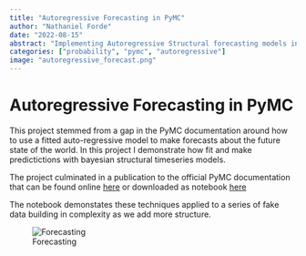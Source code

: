 ```yaml
---
title: "Autoregressive Forecasting in PyMC"
author: "Nathaniel Forde"
date: "2022-08-15"
abstract: "Implementing Autoregressive Structural forecasting models in PyMC"
categories: ["probability", "pymc", "autoregressive"]
image: "autoregressive_forecast.png"
---
```


# Autoregressive Forecasting in PyMC

This project stemmed from a gap in the PyMC documentation around how to use a fitted auto-regressive model to make forecasts about the future state of the world. In this project I demonstrate how fit and make predictictions with bayesian structural timeseries models. 

The project culminated in a publication to the official PyMC documentation that can be found online [here](https://www.pymc.io/projects/examples/en/latest/time_series/Forecasting_with_structural_timeseries.html) or downloaded as notebook [here](Forecasting_with_structural_timeseries_orig.html)

The notebook demonstates these techniques applied to a series of fake data building in complexity as we add more structure.

![Forecasting](autoregressive_forecast.png)